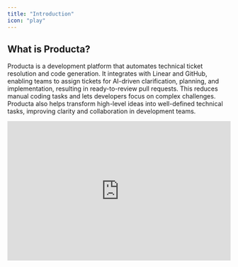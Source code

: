 ```yaml
---
title: "Introduction"
icon: "play"
---
```


## What is Producta?

Producta is a development platform that automates technical ticket resolution and code generation.
It integrates with Linear and GitHub, enabling teams to assign tickets for AI-driven clarification, planning, and implementation, resulting in ready-to-review pull requests.
This reduces manual coding tasks and lets developers focus on complex challenges.
Producta also helps transform high-level ideas into well-defined technical tasks, improving clarity and collaboration in development teams.

<div style="position: relative; padding-bottom: 62.5%; height: 0;">
  <iframe src="https://www.loom.com/embed/fbfe4dea6f4643a192a2d0bcc73d12d9?sid=7a4b057f-70cf-4222-8fe0-79c8ed9b6ad7" frameborder="0" webkitallowfullscreen mozallowfullscreen allowfullscreen style="position: absolute; top: 0; left: 0; width: 100%; height: 100%;" />
</div>

## Why Producta?

AI has come to stay, and new AI tools are being created daily to improve workflows. Research has shown that 92% of U.S. developers use AI coding tools at work (GitHub, 2023).
The problem is that while LLMs can handle tasks from fixing UI bugs to optimizing SQL queries, they sometimes produce misleading or incorrect results, wasting developer time.

Producta addresses this by integrating AI directly with your issue tracker. This approach helps create clear, concise tickets with proper context, generating more accurate code solutions while minimizing developer effort.